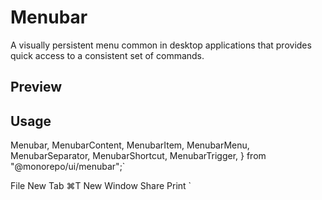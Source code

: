 

<Meta of={MenubarStories} />

<RadixPrimitiveDocsButton name='menubar' />

# Menubar

A visually persistent menu common in desktop applications that provides quick access to a consistent set of commands.

## Preview

<Canvas of={MenubarStories.Default} />

## Usage

  Menubar,
  MenubarContent,
  MenubarItem,
  MenubarMenu,
  MenubarSeparator,
  MenubarShortcut,
  MenubarTrigger,
} from "@monorepo/ui/menubar";`

  <MenubarMenu>
    <MenubarTrigger>File</MenubarTrigger>
    <MenubarContent>
      <MenubarItem>
        New Tab <MenubarShortcut>⌘T</MenubarShortcut>
      </MenubarItem>
      <MenubarItem>New Window</MenubarItem>
      <MenubarSeparator />
      <MenubarItem>Share</MenubarItem>
      <MenubarSeparator />
      <MenubarItem>Print</MenubarItem>
    </MenubarContent>
  </MenubarMenu>
</Menubar>`

<Source code={importCode} language='ts' dark />
<Source code={usageCode} language='tsx' dark />
